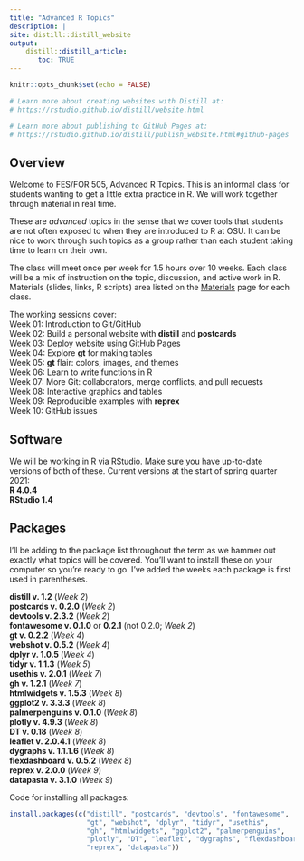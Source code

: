```yaml
---
title: "Advanced R Topics"
description: |
site: distill::distill_website
output: 
    distill::distill_article:
       toc: TRUE
---
```


```r
knitr::opts_chunk$set(echo = FALSE)

# Learn more about creating websites with Distill at:
# https://rstudio.github.io/distill/website.html

# Learn more about publishing to GitHub Pages at:
# https://rstudio.github.io/distill/publish_website.html#github-pages

```

## Overview

Welcome to FES/FOR 505, Advanced R Topics. This is an informal class for students wanting to get a little extra practice in R.  We will work together through material in real time.

These are *advanced* topics in the sense that we cover tools that students are not often exposed to when they are introduced to R at OSU. It can be nice to work through such topics as a group rather than each student taking time to learn on their own.

The class will meet once per week for 1.5 hours over 10 weeks. Each class will be a mix of instruction on the topic, discussion, and active work in R.  Materials (slides, links, R scripts) area listed on the [Materials](materials.html) page for each class.

The working sessions cover:   
Week 01: Introduction to Git/GitHub  
Week 02: Build a personal website with **distill** and **postcards**  
Week 03: Deploy website using GitHub Pages  
Week 04: Explore **gt** for making tables  
Week 05: **gt** flair: colors, images, and themes    
Week 06: Learn to write functions in R  
Week 07: More Git: collaborators, merge conflicts, and pull requests  
Week 08: Interactive graphics and tables     
Week 09: Reproducible examples with **reprex**      
Week 10: GitHub issues    

## Software

We will be working in R via RStudio. Make sure you have up-to-date versions of both of these. Current versions at the start of spring quarter 2021:  
**R 4.0.4**  
**RStudio 1.4**  

## Packages

I'll be adding to the package list throughout the term as we hammer out exactly what topics will be covered. You'll want to install these on your computer so you're ready to go. I've added the weeks each package is first used in parentheses.

**distill v. 1.2** (*Week 2*)  
**postcards v. 0.2.0** (*Week 2*)  
**devtools v. 2.3.2** (*Week 2*)  
**fontawesome v. 0.1.0** or **0.2.1** (not 0.2.0; *Week 2*)  
**gt v. 0.2.2**  (*Week 4*)  
**webshot v. 0.5.2** (*Week 4*)  
**dplyr v. 1.0.5 ** (*Week 4*)  
**tidyr v. 1.1.3** (*Week 5*)  
**usethis v. 2.0.1** (*Week 7*)  
**gh v. 1.2.1** (*Week 7*)  
**htmlwidgets v. 1.5.3** (*Week 8*)  
**ggplot2 v. 3.3.3** (*Week 8*)  
**palmerpenguins v. 0.1.0** (*Week 8*)  
**plotly v. 4.9.3** (*Week 8*)   
**DT v. 0.18** (*Week 8*)  
**leaflet v. 2.0.4.1** (*Week 8*)  
**dygraphs v. 1.1.1.6** (*Week 8*)  
**flexdashboard v. 0.5.2** (*Week 8*)  
**reprex v. 2.0.0** (*Week 9*)  
**datapasta v. 3.1.0** (*Week 9*)  


Code for installing all packages:  

```r
install.packages(c("distill", "postcards", "devtools", "fontawesome", 
                   "gt", "webshot", "dplyr", "tidyr", "usethis",
                   "gh", "htmlwidgets", "ggplot2", "palmerpenguins",
                   "plotly", "DT", "leaflet", "dygraphs", "flexdashboard",
                   "reprex", "datapasta"))
```

